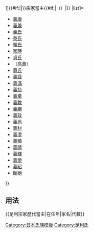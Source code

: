 {{Navbox
|bodyclass=hlist

|name=足利宗家歷代當主
|title=[[file:Ashikaga_mon.svg|20px|足利二引紋]][[足利氏|{{#if:{{{2|}}}|{{{2|}}}|足利氏}}]]{{#if:{{{3|}}}|{{{3|}}}|}}宗家當主{{#if:{{{1|}}}|（{{{1|}}}）|}}
|list1=
*[[足利義康|義康]]
*[[足利義兼|義兼]]
*[[足利義氏 (足利家第3代當主)|義氏]]
*[[足利泰氏|泰氏]]
*[[足利賴氏|賴氏]]
*[[足利家時|家時]]
*[[足利貞氏|貞氏]]
*（[[足利高義|高義]]）
*[[足利尊氏|尊氏]]
*[[足利义诠|義詮]]
*[[足利義滿|義滿]]
*[[足利义持|義持]]
*[[足利义量|義量]]
*[[足利义教|義教]]
*[[足利義勝|義勝]]
*[[足利义政|義政]]
*[[足利義尚|義尚]]
*[[足利義稙|義材]]
*[[足利義澄|義澄]]
*[[足利義稙|義稙]]
*[[足利义晴|義晴]]
*[[足利義輝|義輝]]
*[[足利義榮|義榮]]
*[[足利義昭|義昭]]
*斷絕
}}<noinclude>
== 用法 ==
<nowiki>{{足利宗家歷代當主|在任年|家名|代數}}</nowiki>
[[Category:日本氏族模板]]
[[Category:足利氏]]
</noinclude>